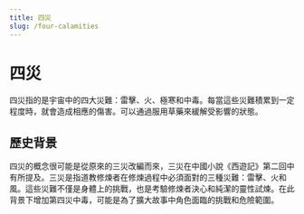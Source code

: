 ```yaml
---
title: 四災
slug: /four-calamities
---
```


# 四災

四災指的是宇宙中的四大災難：雷擊、火、極寒和中毒。每當這些災難積累到一定程度時，就會造成相應的傷害。可以通過服用草藥來緩解受影響的狀態。

## 歷史背景

四災的概念很可能是從原來的三災改編而來，三災在中國小說《西遊記》第二回中有所提及。三災是指道教修煉者在修煉過程中必須面對的三種災難：雷擊、火和風。這些災難不僅是身體上的挑戰，也是考驗修煉者決心和純潔的靈性試煉。在此背景下增加第四災中毒，可能是為了擴大故事中角色面臨的挑戰和危險範圍。